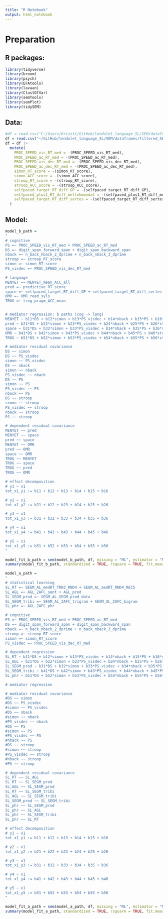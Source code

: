 ```yaml
---
title: "R Notebook"
output: html_notebook
---
```


# Preparation

## R packages:

```r
library(tidyverse)
library(broom)
library(psych)
library(EFAtools)
library(lavaan)
library(ClustOfVar)
library(semTools)
library(semPlot)
library(tidySEM)
```

## Data:

```r
#df = read.csv("C:/Users/Kriszti/GitHub/lendulet_language_SL/SEM/dataframes/filtered_SEM_df.csv")
df = read.csv("~/GitHub/lendulet_language_SL/SEM/dataframes/filtered_SEM_df.csv")
df = df |>
  mutate(
    PROC_SPEED_vis_RT_med = -(PROC_SPEED_vis_RT_med),
    PROC_SPEED_ac_RT_med = -(PROC_SPEED_ac_RT_med),
    PROC_SPEED_vis_dec_RT_med = -(PROC_SPEED_vis_dec_RT_med),
    PROC_SPEED_ac_dec_RT_med = -(PROC_SPEED_ac_dec_RT_med),
    simon_RT_score = -(simon_RT_score),
    simon_ACC_score = -(simon_ACC_score),
    stroop_RT_score = -(stroop_RT_score),
    stroop_ACC_score = -(stroop_ACC_score),
    selfpaced_target_RT_diff_GP = -(selfpaced_target_RT_diff_GP),
    selfpaced_plus1_RT_diff_mellekmondat = -(selfpaced_plus1_RT_diff_mellekmondat),
    selfpaced_target_RT_diff_sertes = -(selfpaced_target_RT_diff_sertes)
  )
```

## Model:

```r
model_b_path = 
"
# cognitive
PS =~ PROC_SPEED_vis_RT_med + PROC_SPEED_ac_RT_med
DS =~ digit_span_forward_span + digit_span_backward_span
nback =~ n_back_nback_2_dprime + n_back_nback_3_dprime
stroop =~ stroop_RT_score
simon =~ simon_RT_score
PS_visdec =~ PROC_SPEED_vis_dec_RT_med

# language
MENYET =~ MENYET_mean_ACC_all
pred =~ predictive_RT_score
space =~ selfpaced_target_RT_diff_GP + selfpaced_target_RT_diff_sertes
OMR =~ OMR_read_syls
TROG =~ trog_pragm_ACC_mean


# mediator regression: b paths (cog -> lang)
MENYET ~ b11*DS + b12*simon + b13*PS_visdec + b14*nback + b15*PS + b16*stroop
pred ~ b21*DS + b22*simon + b23*PS_visdec + b24*nback + b25*PS + b26*stroop
space ~ b31*DS + b32*simon + b33*PS_visdec + b34*nback + b35*PS + b36*stroop
OMR ~ b41*DS + b42*simon + b43*PS_visdec + b44*nback + b45*PS + b46*stroop
TROG ~ b51*DS + b52*simon + b53*PS_visdec + b54*nback + b55*PS + b56*stroop

# mediator residual covariance
DS ~~ simon
DS ~~ PS_visdec
simon ~~ PS_visdec
DS ~~ nback
simon ~~ nback
PS_visdec ~~ nback
DS ~~ PS
simon ~~ PS
PS_visdec ~~ PS
nback ~~ PS
DS ~~ stroop
simon ~~ stroop
PS_visdec ~~ stroop
nback ~~ stroop
PS ~~ stroop

# dependent residual covariance
MENYET ~~ pred
MENYET ~~ space
pred ~~ space
MENYET ~~ OMR
pred ~~ OMR
space ~~ OMR
TROG ~~ MENYET
TROG ~~ space
TROG ~~ pred
TROG ~~ OMR

# effect decomposition
# y1 ~ x1
tot_x1_y1 := b11 + b12 + b13 + b14 + b15 + b16

# y2 ~ x1
tot_x1_y2 := b21 + b22 + b23 + b24 + b25 + b26

# y3 ~ x1
tot_x1_y3 := b31 + b32 + b33 + b34 + b35 + b36

# y4 ~ x1
tot_x1_y4 := b41 + b42 + b43 + b44 + b45 + b46

# y5 ~ x1
tot_x1_y5 := b51 + b52 + b53 + b54 + b55 + b56
"
```

```r
model_fit_b_path = sem(model_b_path, df, missing = "ML", estimator = "MLR")
summary(model_fit_b_path, standardized = TRUE, rsquare = TRUE, fit.measures = TRUE)
```

```r
model_a_path =
"
# statistical learning
SL_RT =~ SEGM_AL_medRT_TRN3_RND4 + SEGM_AL_medRT_RND4_REC5
SL_AGL =~ AGL_2AFC_sent + AGL_prod
SL_SEGM_prod =~ SEGM_AL_SEGM_prod_data
SL_SEGM_tribi =~ SEGM_AL_2AFC_trigram + SEGM_AL_2AFC_bigram
SL_phr =~ AGL_2AFC_phr

# cognitive
PS =~ PROC_SPEED_vis_RT_med + PROC_SPEED_ac_RT_med
DS =~ digit_span_forward_span + digit_span_backward_span
nback =~ n_back_nback_2_dprime + n_back_nback_3_dprime
stroop =~ stroop_RT_score
simon =~ simon_RT_score
PS_visdec =~ PROC_SPEED_vis_dec_RT_med

# dependent regression
SL_RT ~ b11*DS + b12*simon + b13*PS_visdec + b14*nback + b15*PS + b16*stroop
SL_AGL ~ b21*DS + b22*simon + b23*PS_visdec + b24*nback + b25*PS + b26*stroop
SL_SEGM_prod ~ b31*DS + b32*simon + b33*PS_visdec + b34*nback + b35*PS + b36*stroop
SL_SEGM_tribi ~ b41*DS + b42*simon + b43*PS_visdec + b44*nback + b45*PS + b46*stroop
SL_phr ~ b51*DS + b52*simon + b53*PS_visdec + b54*nback + b55*PS + b56*stroop

# mediator regression

# mediator residual covariance
#DS ~~ simon
#DS ~~ PS_visdec
#simon ~~ PS_visdec
#DS ~~ nback
#simon ~~ nback
#PS_visdec ~~ nback
#DS ~~ PS
#simon ~~ PS
#PS_visdec ~~ PS
#nback ~~ PS
#DS ~~ stroop
#simon ~~ stroop
#PS_visdec ~~ stroop
#nback ~~ stroop
#PS ~~ stroop

# dependent residual covariance
SL_RT ~~ SL_AGL
SL_RT ~~ SL_SEGM_prod
SL_AGL ~~ SL_SEGM_prod
SL_RT ~~ SL_SEGM_tribi
SL_AGL ~~ SL_SEGM_tribi
SL_SEGM_prod ~~ SL_SEGM_tribi
SL_phr ~~ SL_SEGM_prod
SL_phr ~~ SL_AGL
SL_phr ~~ SL_SEGM_tribi
SL_phr ~~ SL_RT

# effect decomposition
# y1 ~ x1
tot_x1_y1 := b11 + b12 + b13 + b14 + b15 + b16

# y2 ~ x1
tot_x1_y2 := b21 + b22 + b23 + b24 + b25 + b26

# y3 ~ x1
tot_x1_y3 := b31 + b32 + b33 + b34 + b35 + b36

# y4 ~ x1
tot_x1_y4 := b41 + b42 + b43 + b44 + b45 + b46

# y5 ~ x1
tot_x1_y5 := b51 + b52 + b53 + b54 + b55 + b56
"
```

```r
model_fit_a_path = sem(model_a_path, df, missing = "ML", estimator = "MLR")
summary(model_fit_a_path, standardized = TRUE, rsquare = TRUE, fit.measures = TRUE)
```

